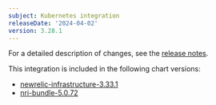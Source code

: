 ```yaml
---
subject: Kubernetes integration
releaseDate: '2024-04-02'
version: 3.28.1
---
```


For a detailed description of changes, see the [release notes](https://github.com/newrelic/nri-kubernetes/releases/tag/v3.28.1).

This integration is included in the following chart versions:

* [newrelic-infrastructure-3.33.1](https://github.com/newrelic/nri-kubernetes/releases/tag/newrelic-infrastructure-3.33.1)
* [nri-bundle-5.0.72](https://github.com/newrelic/helm-charts/releases/tag/nri-bundle-5.0.72)
